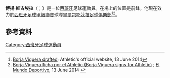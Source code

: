 '''博揚·維古埃拉'''（{{lang-es|Borja Viguera}}；{{bd|1987年|3月27日}}）是一位[[西班牙|西班牙]]足球運動員。在場上的位置是前鋒。他現在效力於[[西班牙足球甲級聯賽|西班牙足球甲級聯賽]]球隊[[畢爾包鄂競技足球俱樂部|畢爾包鄂競技足球俱樂部]]<ref>[http://www.athletic-club.net/web/main.asp?a=0&b=1&c=2&d=1000&berria=14309&idi=2 Borja Viguera drafted]{{Dead link|date=2019年5月 |bot=InternetArchiveBot |fix-attempted=yes }}; Athletic's official website, 13 June 2014</ref><ref>[http://www.mundodeportivo.com/20140613/athletic-bilbao/borja-viguera-fichara-por-el-athletic_54408959364.html Borja Viguera ficha por el Athletic (Borja Viguera signs for Athletic)] {{Wayback|url=http://www.mundodeportivo.com/20140613/athletic-bilbao/borja-viguera-fichara-por-el-athletic_54408959364.html |date=20180914061233 }}; [[El_Mundo_Deportivo_(newspaper)|El Mundo Deportivo]], 13 June 2014 {{es icon}}</ref>。
==參考資料==
{{Reflist}}
{{DEFAULTSORT: Viguera, Borja}}
[[Category:西班牙足球運動員|Category:西班牙足球運動員]]